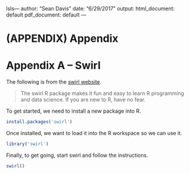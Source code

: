 lsls---
author: "Sean Davis"
date: "6/29/2017"
output:
  html_document: default
  pdf_document: default
---

# (APPENDIX) Appendix {-}

# Appendix A -- Swirl

The following is from the [swirl website](http://swirlstats.com/students.html).

> The swirl R package makes it fun and easy to learn R programming and data science. If you are new to R, have no fear. 


To get started, we need to install a new package into R. 

```r
install.packages('swirl')
```

Once installed, we want to load it into the R workspace so we can use it.

```r
library('swirl')
```

Finally, to get going, start swirl and follow the instructions.

```r
swirl()
```

